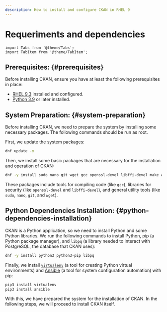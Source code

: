 ```yaml
---
description: How to install and configure CKAN in RHEL 9
---
```


# Requeriments and dependencies

```mdx-code-block
import Tabs from '@theme/Tabs';
import TabItem from '@theme/TabItem';
```

## Prerequisites: {#prerequisites}
Before installing CKAN, ensure you have at least the following prerequisites in place:

* [RHEL 9.3](https://access.redhat.com/documentation/en-us/red_hat_enterprise_linux/9/html/9.3_release_notes/overview) installed and configured.
* [Python 3.9](https://access.redhat.com/documentation/es-es/red_hat_enterprise_linux/9/html/installing_and_using_dynamic_programming_languages/assembly_installing-and-using-python_installing-and-using-dynamic-programming-languages) or later installed.


##  System Preparation: {#system-preparation}
Before installing CKAN, we need to prepare the system by installing some necessary packages. The following commands should be run as root.

First, we update the system packages:

```bash
dnf update -y
```

Then, we install some basic packages that are necessary for the installation and operation of CKAN:

```bash
dnf -y install sudo nano git wget gcc openssl-devel libffi-devel make automake cmake
```

These packages include tools for compiling code (like `gcc`), libraries for security (like `openssl-devel` and `libffi-devel`), and general utility tools (like `sudo`, `nano`, `git`, and `wget`).

## Python Dependencies Installation: {#python-dependencies-installation}
CKAN is a Python application, so we need to install Python and some Python libraries. We run the following commands to install Python, pip (a Python package manager), and `libpq` (a library needed to interact with PostgreSQL, the database that CKAN uses):

```bash
dnf -y install python3 python3-pip libpq
```

Finally, we install [`virtualenv`](https://virtualenv.pypa.io/en/latest/) (a tool for creating Python virtual environments) and [Ansible](https://docs.ansible.com/ansible/latest/getting_started/introduction.html) (a tool for system configuration automation) with pip:

```bash	
pip3 install virtualenv
pip3 install ansible
```

With this, we have prepared the system for the installation of CKAN. In the following steps, we will proceed to install CKAN itself.
